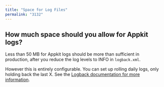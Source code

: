 ```yaml
---
title: "Space for Log Files"
permalink: "3132"
---
```


## How much space should you allow for Appkit logs?

Less than 50 MB for Appkit logs should be more than sufficient in production, after you reduce the log levels to INFO in `logback.xml`.

However this is entirely configurable. You can set up rolling daily logs, only holding back the last X. See the [Logback documentation for more information](http://logback.qos.ch/manual/appenders.html).